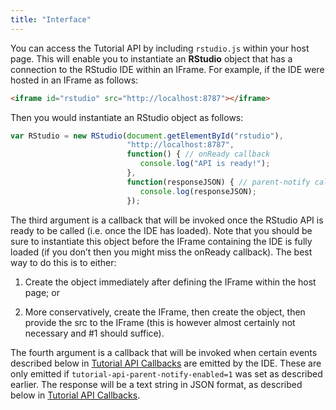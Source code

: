 ```yaml
---
title: "Interface"
---
```


You can access the Tutorial API by including `rstudio.js` within your host page. This will enable you to instantiate an **RStudio** object that has a connection to the RStudio IDE within an IFrame. For example, if the IDE were hosted in an IFrame as follows:

```html
<iframe id="rstudio" src="http://localhost:8787"></iframe>
```

Then you would instantiate an RStudio object as follows:

```js
var RStudio = new RStudio(document.getElementById("rstudio"), 
                          "http://localhost:8787",
                          function() { // onReady callback
                             console.log("API is ready!");
                          },
                          function(responseJSON) { // parent-notify callback
                             console.log(responseJSON);
                          });
```

The third argument is a callback that will be invoked once the RStudio API is ready to be called (i.e. once the IDE has loaded). Note that you should be sure to instantiate this object before the IFrame containing the IDE is fully loaded (if you don't then you might miss the onReady callback). The best way to do this is to either:

1. Create the object immediately after defining the IFrame within the host page; or

2. More conservatively, create the IFrame, then create the object, then provide the src to the IFrame (this is however almost certainly not necessary and #1 should suffice). 

The fourth argument is a callback that will be invoked when certain events described below in [Tutorial API Callbacks](tutorial_api_callbacks.qmd) are emitted by the IDE. These are only emitted if `tutorial-api-parent-notify-enabled=1` was set as described earlier. The response will be a text string in JSON format, as described below in [Tutorial API Callbacks](tutorial_api_callbacks.qmd).

